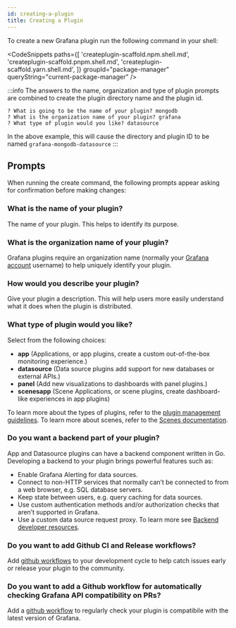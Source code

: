 ```yaml
---
id: creating-a-plugin
title: Creating a Plugin
---
```


To create a new Grafana plugin run the following command in your shell:

<CodeSnippets
  paths={[
    'createplugin-scaffold.npm.shell.md',
    'createplugin-scaffold.pnpm.shell.md',
    'createplugin-scaffold.yarn.shell.md',
  ]}
  groupId="package-manager"
  queryString="current-package-manager"
/>

:::info
The answers to the name, organization and type of plugin prompts are combined to create the plugin directory name and the plugin id.

```
? What is going to be the name of your plugin? mongodb
? What is the organization name of your plugin? grafana
? What type of plugin would you like? datasource
```

In the above example, this will cause the directory and plugin ID to be named `grafana-mongodb-datasource`
:::

## Prompts

When running the create command, the following prompts appear asking for confirmation before making changes:

### What is the name of your plugin?

The name of your plugin. This helps to identify its purpose.

### What is the organization name of your plugin?

Grafana plugins require an organization name (normally your [Grafana account](https://grafana.com/signup/) username) to help uniquely identify your plugin.

### How would you describe your plugin?

Give your plugin a description. This will help users more easily understand what it does when the plugin is distributed.

### What type of plugin would you like?

Select from the following choices:

- **app** (Applications, or app plugins, create a custom out-of-the-box monitoring experience.)
- **datasource** (Data source plugins add support for new databases or external APIs.)
- **panel** (Add new visualizations to dashboards with panel plugins.)
- **scenesapp** (Scene Applications, or scene plugins, create dashboard-like experiences in app plugins)

To learn more about the types of plugins, refer to the [plugin management guidelines](https://grafana.com/docs/grafana/latest/administration/plugin-management/).
To learn more about scenes, refer to the [Scenes documentation](https://grafana.github.io/scenes/).

### Do you want a backend part of your plugin?

App and Datasource plugins can have a backend component written in Go. Developing a backend to your plugin brings powerful features such as:

- Enable Grafana Alerting for data sources.
- Connect to non-HTTP services that normally can’t be connected to from a web browser, e.g. SQL database servers.
- Keep state between users, e.g. query caching for data sources.
- Use custom authentication methods and/or authorization checks that aren’t supported in Grafana.
- Use a custom data source request proxy. To learn more see [Backend developer resources](https://grafana.com/docs/grafana/latest/developers/plugins/backend/#resources).

### Do you want to add Github CI and Release workflows?

Add [github workflows](./ci.md) to your development cycle to help catch issues early or release your plugin to the community.

### Do you want to add a Github workflow for automatically checking Grafana API compatibility on PRs?

Add a [github workflow](./ci.md#compatibility-check-is-compatibleyml) to regularly check your plugin is compatibile with the latest version of Grafana.

